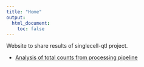 ```yaml
---
title: "Home"
output:
  html_document:
    toc: false
---
```


Website to share results of singlecell-qtl project.

* [Analysis of total counts from processing pipeline](totals.html)
